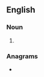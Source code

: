 {{also|Sticklers}}
==English==

===Noun===
{{head|en|noun plural form}}

# {{plural of|stickler|lang=en}}

===Anagrams===
* {{anagrams|en|slickster|strickles|trickless}}